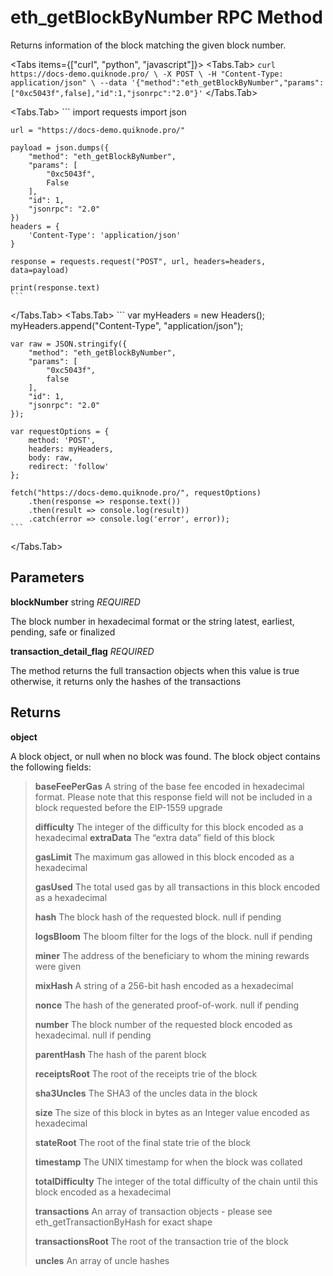 # eth_getBlockByNumber RPC Method

Returns information of the block matching the given block number.


<Tabs items={["curl", "python", "javascript"]}>
  <Tabs.Tab>
    ```
    curl https://docs-demo.quiknode.pro/ \
    -X POST \
    -H "Content-Type: application/json" \
    --data '{"method":"eth_getBlockByNumber","params":["0xc5043f",false],"id":1,"jsonrpc":"2.0"}'
    ```
  </Tabs.Tab>

  <Tabs.Tab>
    ```
    import requests
    import json

    url = "https://docs-demo.quiknode.pro/"

    payload = json.dumps({
        "method": "eth_getBlockByNumber",
        "params": [
            "0xc5043f",
            False
        ],
        "id": 1,
        "jsonrpc": "2.0"
    })
    headers = {
        'Content-Type': 'application/json'
    }

    response = requests.request("POST", url, headers=headers, data=payload)

    print(response.text)
    ```

  </Tabs.Tab>
  <Tabs.Tab>
    ```
    var myHeaders = new Headers();
    myHeaders.append("Content-Type", "application/json");

    var raw = JSON.stringify({
        "method": "eth_getBlockByNumber",
        "params": [
            "0xc5043f",
            false
        ],
        "id": 1,
        "jsonrpc": "2.0"
    });

    var requestOptions = {
        method: 'POST',
        headers: myHeaders,
        body: raw,
        redirect: 'follow'
    };

    fetch("https://docs-demo.quiknode.pro/", requestOptions)
        .then(response => response.text())
        .then(result => console.log(result))
        .catch(error => console.log('error', error));
    ```

</Tabs.Tab>
</Tabs>

## Parameters

**blockNumber** string _REQUIRED_

The block number in hexadecimal format or the string latest, earliest, pending, safe or finalized

**transaction_detail_flag** _REQUIRED_

The method returns the full transaction objects when this value is true otherwise, it returns only the hashes of the transactions

## Returns

**object**

A block object, or null when no block was found. The block object contains the following fields:

> **baseFeePerGas**
> A string of the base fee encoded in hexadecimal format. Please note that this response field will not be included in a block requested before the EIP-1559 upgrade
>
> **difficulty**
> The integer of the difficulty for this block encoded as a hexadecimal
> **extraData**
> The “extra data” field of this block
>
> **gasLimit**
> The maximum gas allowed in this block encoded as a hexadecimal
>
> **gasUsed**
> The total used gas by all transactions in this block encoded as a hexadecimal
>
> **hash**
> The block hash of the requested block. null if pending
>
> **logsBloom**
> The bloom filter for the logs of the block. null if pending
>
> **miner**
> The address of the beneficiary to whom the mining rewards were given
>
> **mixHash**
> A string of a 256-bit hash encoded as a hexadecimal
>
> **nonce**
> The hash of the generated proof-of-work. null if pending
>
> **number**
> The block number of the requested block encoded as hexadecimal. null if pending
>
> **parentHash**
> The hash of the parent block
>
> **receiptsRoot**
> The root of the receipts trie of the block
>
> **sha3Uncles**
> The SHA3 of the uncles data in the block
>
> **size**
> The size of this block in bytes as an Integer value encoded as hexadecimal
>
> **stateRoot**
> The root of the final state trie of the block
>
> **timestamp**
> The UNIX timestamp for when the block was collated
>
> **totalDifficulty**
> The integer of the total difficulty of the chain until this block encoded as a hexadecimal
>
> **transactions**
> An array of transaction objects - please see eth_getTransactionByHash for exact shape
>
> **transactionsRoot**
> The root of the transaction trie of the block
>
> **uncles**
> An array of uncle hashes

```

```
